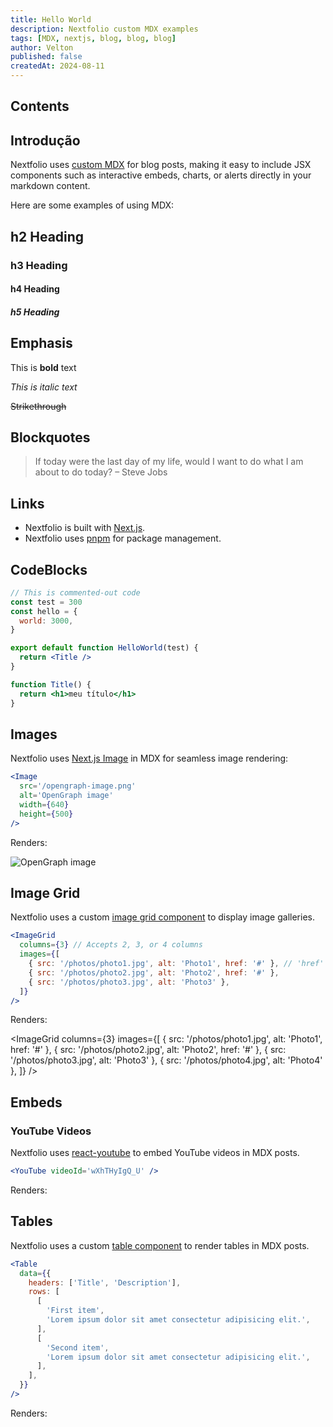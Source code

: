 ```yaml
---
title: Hello World
description: Nextfolio custom MDX examples
tags: [MDX, nextjs, blog, blog, blog]
author: Velton
published: false
createdAt: 2024-08-11
---
```


## Contents

## Introdução

Nextfolio uses [custom MDX](https://github.com/1msirius/Nextfolio/blob/main/app/components/mdx.tsx) for blog posts, making it easy to include JSX components such as interactive embeds, charts, or alerts directly in your markdown content.

Here are some examples of using MDX:

## h2 Heading

### h3 Heading

#### h4 Heading

##### h5 Heading

## Emphasis

This is **bold** text

_This is italic text_

<del> Strikethrough </del>

## Blockquotes

> If today were the last day of my life, would I want to do what I am about to do today? – Steve Jobs

## Links

- Nextfolio is built with [Next.js](https://nextjs.org).
- Nextfolio uses [pnpm](https://pnpm.io/) for package management.

## CodeBlocks

```jsx {7-9} showLineNumbers
// This is commented-out code
const test = 300
const hello = {
  world: 3000,
}

export default function HelloWorld(test) {
  return <Title />
}

function Title() {
  return <h1>meu título</h1>
}
```

## Images

Nextfolio uses [Next.js Image](https://nextjs.org/docs/basic-features/image-optimization) in MDX for seamless image rendering:

```jsx
<Image
  src='/opengraph-image.png'
  alt='OpenGraph image'
  width={640}
  height={500}
/>
```

Renders:

<Image
  src='/opengraph-image.png'
  alt='OpenGraph image'
  width={640}
  height={500}
/>

## Image Grid

Nextfolio uses a custom [image grid component](https://github.com/1msirius/Nextfolio/blob/main/app/components/image-grid.tsx) to display image galleries.

```jsx
<ImageGrid
  columns={3} // Accepts 2, 3, or 4 columns
  images={[
    { src: '/photos/photo1.jpg', alt: 'Photo1', href: '#' }, // 'href' is optional
    { src: '/photos/photo2.jpg', alt: 'Photo2', href: '#' },
    { src: '/photos/photo3.jpg', alt: 'Photo3' },
  ]}
/>
```

Renders:

<ImageGrid
  columns={3}
  images={[
    { src: '/photos/photo1.jpg', alt: 'Photo1', href: '#' },
    { src: '/photos/photo2.jpg', alt: 'Photo2', href: '#' },
    { src: '/photos/photo3.jpg', alt: 'Photo3' },
    { src: '/photos/photo4.jpg', alt: 'Photo4' },
  ]}
/>

## Embeds

### YouTube Videos

Nextfolio uses [react-youtube](https://www.npmjs.com/package/react-youtube) to embed YouTube videos in MDX posts.

```jsx
<YouTube videoId='wXhTHyIgQ_U' />
```

Renders:

<YouTube id='IRRnY5j2jLs' />

## Tables

Nextfolio uses a custom [table component](https://github.com/1msirius/Nextfolio/blob/main/app/components/mdx.tsx#L38) to render tables in MDX posts.

```jsx
<Table
  data={{
    headers: ['Title', 'Description'],
    rows: [
      [
        'First item',
        'Lorem ipsum dolor sit amet consectetur adipisicing elit.',
      ],
      [
        'Second item',
        'Lorem ipsum dolor sit amet consectetur adipisicing elit.',
      ],
    ],
  }}
/>
```

Renders:

<Table
  data={{
    headers: ['Title', 'Description'],
    rows: [
      [
        'First item',
        'Lorem ipsum dolor sit amet consectetur adipisicing elit.',
      ],
      [
        'Second item',
        'Lorem ipsum dolor sit amet consectetur adipisicing elit.',
      ],
    ],
  }}
/>
